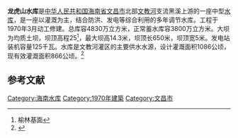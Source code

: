 {{Otheruses|龙虎山水库|other=同名或類似名的其它條目描述}}
{{Infobox Reservoir 
|name = 龙虎山水库
|nickname = 
|image = 
|image_caption = 
|pushpin_map =  China Hainan
|pushpin_map_caption = 龙虎山水库在海南的位置
|code =BHF67001963
|class = 中型
|location_of_reservoir = [[海南省|海南省]][[文昌市|文昌市]][[公坡镇|公坡镇]]
|location_of_dam = 
|inflow = 
|outflow =黑溪 
|catchment_area = 50
|reservoir_area = 
|mean_depth =
|maximum_depth = 
|flood_level = 
|normal_water_level = 
|dead_water_level = 
|water_quality = 
|island = 
|maximum_storage_capacity = 
|normal_storage_capacity = 3800万
|dead_storage_capacity = 
|type_of_dam = 均质土坝
|elevation_of_dam = 25
|height_of_dam = 14.3
|length_of_dam = 650
|width_of_dam = 5
|installed_capacity =125千瓦
|irrigated_area =866公顷
|start = 1970年3月
|complete = 
|cost = 
|emigrate = 
|latd = 19
|latm = 51
|lats = 30
|latNS = N
|longd = 110
|longm = 50
|longs = 22
|longEW = E
|website = 
|footnotes = 
}}
'''龙虎山水库'''是[[中华人民共和国|中华人民共和国]][[海南省|海南省]][[文昌市|文昌市]]北部[[文教河|文教河]]支流黑溪上游的一座中型[[水库|水库]]，是一座以灌溉为主，结合防洪、发电等综合利用的多年调节水库。工程于1970年3月动工修建。总库容4830万立方米，正常蓄水库容3800万立方米。大坝为均质土坝，坝顶高程25<ref>榆林基面</ref>，最大坝高14.3米，坝顶长650米，坝顶宽5米。发电站装机容量125千瓦。水库是文教河灌区的主要供水水源，设计灌溉面积1086公顷，现有效灌溉面积866公顷。<ref name="中国河湖大典">{{cite book |author=《[[中国河湖大典|中国河湖大典]]》编纂委员会 |title=《中国河湖大典·珠江卷》 |year=2013年1月 |publisher=中国水利水电出版社 |location=北京 |pages=443页|isbn= 978-7-5170-0561-2 }}</ref>

== 参考文献 ==
{{Reflist}}

{{海南小作品}}

[[Category:海南水库|Category:海南水库]]
[[Category:1970年建築|Category:1970年建築]]
[[Category:文昌市|Category:文昌市]]